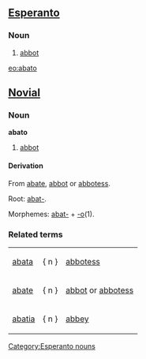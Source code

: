 ==[[Esperanto]]==
===Noun===
{{eo-noun}}
# [[abbot]]

{{Universala Vortaro}}
[[eo:abato]]

==[[Novial]]==
===Noun===
'''abato'''
#[[abbot]]
====Derivation====
From [[abate]],  [[abbot]] or [[abbotess]].

Root: [[abat-]].

Morphemes: [[abat-]] + [[-o]](1).

===Related terms===
{|
|[[abata]] || { n } || [[abbotess]]
|-
|[[abate]] || { n } || [[abbot]] or [[abbotess]]
|-
|[[abatia]] || { n } || [[abbey]]
|}


[[Category:Esperanto nouns]]